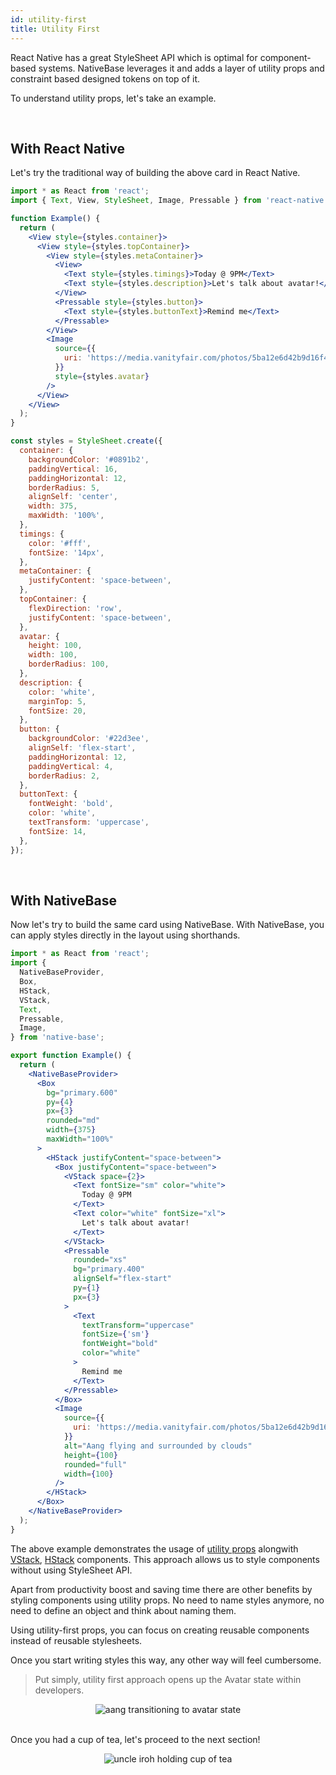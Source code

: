 ```yaml
---
id: utility-first
title: Utility First
---
```



React Native has a great StyleSheet API which is optimal for component-based systems. NativeBase leverages it and adds a layer of utility props and constraint based designed tokens on top of it.

To understand utility props, let's take an example.

<br />

## With React Native

Let's try the traditional way of building the above card in React Native.

<Box maxWidth="100%" width="800px">

```jsx isLive
import * as React from 'react';
import { Text, View, StyleSheet, Image, Pressable } from 'react-native';

function Example() {
  return (
    <View style={styles.container}>
      <View style={styles.topContainer}>
        <View style={styles.metaContainer}>
          <View>
            <Text style={styles.timings}>Today @ 9PM</Text>
            <Text style={styles.description}>Let's talk about avatar!</Text>
          </View>
          <Pressable style={styles.button}>
            <Text style={styles.buttonText}>Remind me</Text>
          </Pressable>
        </View>
        <Image
          source={{
            uri: 'https://media.vanityfair.com/photos/5ba12e6d42b9d16f4545aa19/3:2/w_1998,h_1332,c_limit/t-Avatar-The-Last-Airbender-Live-Action.jpg',
          }}
          style={styles.avatar}
        />
      </View>
    </View>
  );
}

const styles = StyleSheet.create({
  container: {
    backgroundColor: '#0891b2',
    paddingVertical: 16,
    paddingHorizontal: 12,
    borderRadius: 5,
    alignSelf: 'center',
    width: 375,
    maxWidth: '100%',
  },
  timings: {
    color: '#fff',
    fontSize: '14px',
  },
  metaContainer: {
    justifyContent: 'space-between',
  },
  topContainer: {
    flexDirection: 'row',
    justifyContent: 'space-between',
  },
  avatar: {
    height: 100,
    width: 100,
    borderRadius: 100,
  },
  description: {
    color: 'white',
    marginTop: 5,
    fontSize: 20,
  },
  button: {
    backgroundColor: '#22d3ee',
    alignSelf: 'flex-start',
    paddingHorizontal: 12,
    paddingVertical: 4,
    borderRadius: 2,
  },
  buttonText: {
    fontWeight: 'bold',
    color: 'white',
    textTransform: 'uppercase',
    fontSize: 14,
  },
});
```

</Box>

<br />

## With NativeBase

Now let's try to build the same card using NativeBase.
With NativeBase, you can apply styles directly in the layout using shorthands.

<Box maxWidth="100%" width="800px">

```jsx isLive
import * as React from 'react';
import {
  NativeBaseProvider,
  Box,
  HStack,
  VStack,
  Text,
  Pressable,
  Image,
} from 'native-base';

export function Example() {
  return (
    <NativeBaseProvider>
      <Box
        bg="primary.600"
        py={4}
        px={3}
        rounded="md"
        width={375}
        maxWidth="100%"
      >
        <HStack justifyContent="space-between">
          <Box justifyContent="space-between">
            <VStack space={2}>
              <Text fontSize="sm" color="white">
                Today @ 9PM
              </Text>
              <Text color="white" fontSize="xl">
                Let's talk about avatar!
              </Text>
            </VStack>
            <Pressable
              rounded="xs"
              bg="primary.400"
              alignSelf="flex-start"
              py={1}
              px={3}
            >
              <Text
                textTransform="uppercase"
                fontSize={'sm'}
                fontWeight="bold"
                color="white"
              >
                Remind me
              </Text>
            </Pressable>
          </Box>
          <Image
            source={{
              uri: 'https://media.vanityfair.com/photos/5ba12e6d42b9d16f4545aa19/3:2/w_1998,h_1332,c_limit/t-Avatar-The-Last-Airbender-Live-Action.jpg',
            }}
            alt="Aang flying and surrounded by clouds"
            height={100}
            rounded="full"
            width={100}
          />
        </HStack>
      </Box>
    </NativeBaseProvider>
  );
}
```

</Box>

The above example demonstrates the usage of [utility props](utility-props) alongwith [VStack](vstack), [HStack](hstack) components. This approach allows us to style components without using StyleSheet API.

Apart from productivity boost and saving time there are other benefits by styling components using utility props.
No need to name styles anymore, no need to define an object and think about naming them.

Using utility-first props, you can focus on creating reusable components instead of reusable stylesheets.

Once you start writing styles this way, any other way will feel cumbersome.

> Put simply, utility first approach opens up the Avatar state within developers.

<Center>
  <Image
    source={{ uri: '/img/aang-avatar-state.gif' }}
    alt="aang transitioning to avatar state"
    width={500}
    height={100}
  />
</Center>

<br />

Once you had a cup of tea, let's proceed to the next section!

<Box>
  <Box mb="8" ml="-2">
    <TileLink
      title="Design tokens"
      url="design-tokens"
      description="Refer design token guide to understand how utility props map to your theme values"
    />
  </Box>
  <Center>
    <Image
      w="280"
      h="392"
      source={{ uri: '/img/iroh-tea.webp' }}
      alt="uncle iroh holding cup of tea"
    />
  </Center>
</Box>
